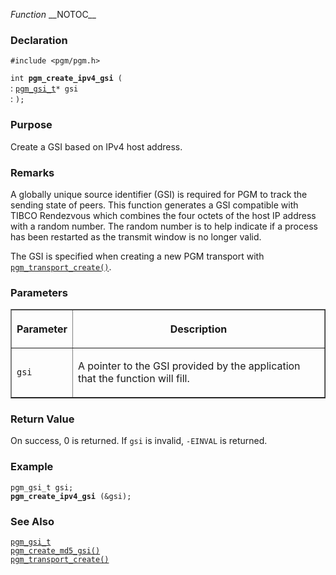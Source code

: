 ﻿''Function''
__NOTOC__
=== Declaration ===
<tt>#include <pgm/pgm.h></tt>

<tt>int '''pgm_create_ipv4_gsi''' (</tt><br>
: <tt>[[OpenPGM C Reference/pgm_gsi_t|pgm_gsi_t]]*         gsi</tt><br>
: <tt>);</tt>

=== Purpose ===
Create a GSI based on IPv4 host address.

=== Remarks ===
A globally unique source identifier (GSI) is required for PGM to track the sending state of peers.  This function generates a GSI compatible with TIBCO Rendezvous which combines the four octets of the host IP address with a random number.  The random number is to help indicate if a process has been restarted as the transmit window is no longer valid.

The GSI is specified when creating a new PGM transport with <tt>[[OpenPGM C Reference/pgm_transport_create()|pgm_transport_create()]]</tt>.

=== Parameters ===

<table border="1" cellpadding="5" cellspacing="0">
<tr>
<th>Parameter</th>
<th>Description</th>
</tr>
<tr>
<td><tt>gsi</tt></td>
<td>A pointer to the GSI provided by the application that the function will fill.</td>
</tr>
</table>


=== Return Value ===
On success, 0 is returned.  If <tt>gsi</tt> is invalid, <tt>-EINVAL</tt> is returned.

=== Example ===

 pgm_gsi_t gsi;
 '''pgm_create_ipv4_gsi''' (&gsi);

=== See Also ===
<tt>[[OpenPGM C Reference/pgm_gsi_t|pgm_gsi_t]]</tt><br>
<tt>[[OpenPGM C Reference/pgm_create_md5_gsi()|pgm_create_md5_gsi()]]</tt><br>
<tt>[[OpenPGM C Reference/pgm_transport_create()|pgm_transport_create()]]</tt>

